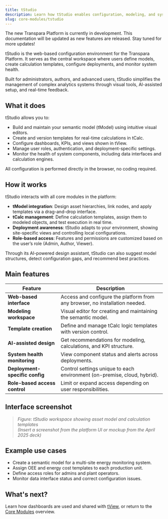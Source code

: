 ```yaml
---
title: tStudio
description: Learn how tStudio enables configuration, modeling, and system management in the Transpara Platform.
slug: core-modules/tstudio
---
```


<Callout title="Transpara Platform is under development" type="success">
The new Transpara Platform is currently in development. This documentation will be updated as new features are released. Stay tuned for more updates!
</Callout>

tStudio is the web-based configuration environment for the Transpara Platform. It serves as the central workspace where users define models, create calculation templates, configure deployments, and monitor system health.

Built for administrators, authors, and advanced users, tStudio simplifies the management of complex analytics systems through visual tools, AI-assisted setup, and real-time feedback.


## What it does

tStudio allows you to:
- Build and maintain your semantic model (tModel) using intuitive visual editors.
- Create and version templates for real-time calculations in tCalc.
- Configure dashboards, KPIs, and views shown in tView.
- Manage user roles, authentication, and deployment-specific settings.
- Monitor the health of system components, including data interfaces and calculation engines.

All configuration is performed directly in the browser, no coding required.


## How it works

tStudio interacts with all core modules in the platform:

- **tModel integration**: Design asset hierarchies, link nodes, and apply templates via a drag-and-drop interface.
- **tCalc management**: Define calculation templates, assign them to modeled objects, and test execution in real time.
- **Deployment awareness**: tStudio adapts to your environment, showing site-specific views and controlling local configurations.
- **Role-based access**: Features and permissions are customized based on the user’s role (Admin, Author, Viewer).

Through its AI-powered design assistant, tStudio can also suggest model structures, detect configuration gaps, and recommend best practices.


## Main features

| Feature                          | Description                                                                 |
|----------------------------------|-----------------------------------------------------------------------------|
| **Web-based interface**          | Access and configure the platform from any browser, no installation needed.  |
| **Modeling workspace**           | Visual editor for creating and maintaining the semantic model.             |
| **Template creation**            | Define and manage tCalc logic templates with version control.              |
| **AI-assisted design**           | Get recommendations for modeling, calculations, and KPI structure.         |
| **System health monitoring**     | View component status and alerts across deployments.                       |
| **Deployment-specific config**   | Control settings unique to each environment (on-premise, cloud, hybrid).   |
| **Role-based access control**    | Limit or expand access depending on user responsibilities.                 |


## Interface screenshot

> *Figure: tStudio workspace showing asset model and calculation templates*  
> *(Insert a screenshot from the platform UI or mockup from the April 2025 deck)*


## Example use cases

- Create a semantic model for a multi-site energy monitoring system.
- Assign OEE and energy cost templates to each production unit.
- Define access roles for admins and plant operators.
- Monitor data interface status and correct configuration issues.


## What's next?

Learn how dashboards are used and shared with [tView](/transpara-platform/core-modules/core-modules/tview/), or return to the [Core Modules](/transpara-platform/core-modules/core-modules/) overview.
